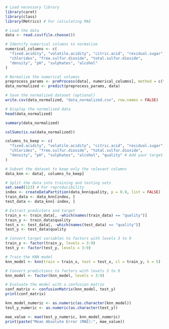 ```r
# Load necessary library
library(caret)
library(class)
library(Metrics) # For calculating MAE
```


```r
# Load the data
data <- read.csv(file.choose())
```


```r
# Identify numerical columns to normalize
numerical_columns <- c(
  "fixed.acidity", "volatile.acidity", "citric.acid", "residual.sugar",
  "chlorides", "free.sulfur.dioxide", "total.sulfur.dioxide", 
  "density", "pH", "sulphates", "alcohol"
)

# Normalize the numerical columns
preprocess_params <- preProcess(data[, numerical_columns], method = c("center", "scale"))
data_normalized <- predict(preprocess_params, data)

# Save the normalized dataset (optional)
write.csv(data_normalized, "data_normalized.csv", row.names = FALSE)

# Display the normalized data
head(data_normalized)

```
```r
summary(data_normalized)
```

```r
colSums(is.na(data_normalized))
```
```r
columns_to_keep <- c(
  "fixed.acidity", "volatile.acidity", "citric.acid", "residual.sugar",
  "chlorides", "free.sulfur.dioxide", "total.sulfur.dioxide", 
  "density", "pH", "sulphates", "alcohol", "quality" # Add your target column
)
```


```r
# Subset the dataset to keep only the relevant columns
data_knn <- data[, columns_to_keep]
```

```r
# Split the data into training and testing sets
set.seed(123) # For reproducibility
index <- createDataPartition(data_knn$quality, p = 0.8, list = FALSE)
train_data <- data_knn[index, ]
test_data <- data_knn[-index, ]

# Extract predictors and target
train_x <- train_data[, -which(names(train_data) == "quality")]
train_y <- train_data$quality
test_x <- test_data[, -which(names(test_data) == "quality")]
test_y <- test_data$quality
```

```r
# Convert target variables to factors with levels 3 to 9
train_y <- factor(train_y, levels = 3:9)
test_y <- factor(test_y, levels = 3:9)
```


```r
# Train the KNN model
knn_model <- knn(train = train_x, test = test_x, cl = train_y, k = 5)

# Convert predictions to factors with levels 3 to 9
knn_model <- factor(knn_model, levels = 3:9)
```


```r
# Evaluate the model with a confusion matrix
conf_matrix <- confusionMatrix(knn_model, test_y)
print(conf_matrix)
```

```r
knn_model_numeric <- as.numeric(as.character(knn_model))
test_y_numeric <- as.numeric(as.character(test_y))

```

```r
mae_value <- mae(test_y_numeric, knn_model_numeric)
print(paste("Mean Absolute Error (MAE):", mae_value))
```


